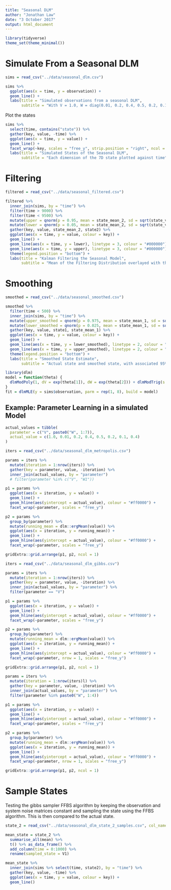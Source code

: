 ```yaml
---
title: "Seasonal DLM"
author: "Jonathan Law"
date: "3 October 2017"
output: html_document
---
```


```r
library(tidyverse)
theme_set(theme_minimal())
```

# Simulate From a Seasonal DLM

```r
sims = read_csv("../data/seasonal_dlm.csv")

sims %>%
  ggplot(aes(x = time, y = observation)) +
  geom_line() +
  labs(title = "Simulated observations from a seasonal DLM",
       subtitle = "With V = 1.0, W = diag(0.01, 0.2, 0.4, 0.5, 0.2, 0.1, 0.4)")
```

Plot the states

```r
sims %>%
  select(time, contains("state")) %>%
  gather(key, value, -time) %>%
  ggplot(aes(x = time, y = value)) +
  geom_line() +
  facet_wrap(~key, scales = "free_y", strip.position = "right", ncol = 1) +
  labs(title = "Simulated States of the Seasonal DLM",
       subtitle = "Each dimension of the 7D state plotted against time")
```

# Filtering

```r
filtered = read_csv("../data/seasonal_filtered.csv")

filtered %>%
  inner_join(sims, by = "time") %>%
  filter(time > 9000) %>%
  filter(time < 9500) %>%
  mutate(upper = qnorm(p = 0.95, mean = state_mean_2, sd = sqrt(state_variance_2))) %>%
  mutate(lower = qnorm(p = 0.05, mean = state_mean_2, sd = sqrt(state_variance_2))) %>%
  gather(key, value, state_mean_2, state2) %>%
  ggplot(aes(x = time, y = value, colour = key)) +
  geom_line() +
  geom_line(aes(x = time, y = lower), linetype = 3, colour = "#000000") +
  geom_line(aes(x = time, y = upper), linetype = 3, colour = "#000000") +
  theme(legend.position = "bottom") +
  labs(title = "Kalman Filtering the Seasonal Model", 
       subtitle = "Mean of the Filtering Distribution overlayed with the actual simulated state with 90% probability intervals")
```

# Smoothing


```r
smoothed = read_csv("../data/seasonal_smoothed.csv")

smoothed %>%
  filter(time < 500) %>%
  inner_join(sims, by = "time") %>%
  mutate(upper_smoothed = qnorm(p = 0.975, mean = state_mean_1, sd = sqrt(state_variance_1))) %>%
  mutate(lower_smoothed = qnorm(p = 0.025, mean = state_mean_1, sd = sqrt(state_variance_1))) %>%
  gather(key, value, state1, state_mean_1) %>%
  ggplot(aes(x = time, y = value, colour = key)) +
  geom_line() +
  geom_line(aes(x = time, y = lower_smoothed), linetype = 2, colour = "#000000") +
  geom_line(aes(x = time, y = upper_smoothed), linetype = 2, colour = "#000000") +
  theme(legend.position = "bottom") +
  labs(title = "Smoothed State Estimate",
       subtitle = "Actual state and smoothed state, with associated 95% intervals")
```

```r
library(dlm)
model = function(theta) {
  dlmModPoly(1, dV = exp(theta[1]), dW = exp(theta[2])) + dlmModTrig(s = 24, q = 3, dW = exp(theta[3:8]))
}
fit = dlmMLE(y = sims$observation, parm = rep(1, 8), build = model)
```

## Example: Parameter Learning in a simulated Model

```r
actual_values = tibble(
  parameter = c("V", paste0("W", 1:7)),
  actual_value = c(1.0, 0.01, 0.2, 0.4, 0.5, 0.2, 0.1, 0.4)
)
```


```r
iters = read_csv("../data/seasonal_dlm_metropolis.csv")

params = iters %>%
  mutate(iteration = 1:nrow(iters)) %>%
  gather(key = parameter, value, -iteration) %>%
  inner_join(actual_values, by = "parameter")
  # filter(parameter %in% c("V", "W1"))

p1 = params %>%
  ggplot(aes(x = iteration, y = value)) +
  geom_line() +
  geom_hline(aes(yintercept = actual_value), colour = "#ff0000") +
  facet_wrap(~parameter, scales = "free_y")

p2 = params %>%
  group_by(parameter) %>%
  mutate(running_mean = dlm::ergMean(value)) %>%
  ggplot(aes(x = iteration, y = running_mean)) +
  geom_line() +
  geom_hline(aes(yintercept = actual_value), colour = "#ff0000") +
  facet_wrap(~parameter, scales = "free_y")

gridExtra::grid.arrange(p1, p2, ncol = 1)
```


```r
iters = read_csv("../data/seasonal_dlm_gibbs.csv")

params = iters %>%
  mutate(iteration = 1:nrow(iters)) %>%
  gather(key = parameter, value, -iteration) %>%
  inner_join(actual_values, by = "parameter") %>%
  filter(parameter == "V")

p1 = params %>%
  ggplot(aes(x = iteration, y = value)) +
  geom_line() +
  geom_hline(aes(yintercept = actual_value), colour = "#ff0000") +
  facet_wrap(~parameter, scales = "free_y")

p2 = params %>%
  group_by(parameter) %>%
  mutate(running_mean = dlm::ergMean(value)) %>%
  ggplot(aes(x = iteration, y = running_mean)) +
  geom_line() +
  geom_hline(aes(yintercept = actual_value), colour = "#ff0000") +
  facet_wrap(~parameter, nrow = 1, scales = "free_y")

gridExtra::grid.arrange(p1, p2, ncol = 1)
```

```r
params = iters %>%
  mutate(iteration = 1:nrow(iters)l) %>%
  gather(key = parameter, value, -iteration) %>%
  inner_join(actual_values, by = "parameter") %>%
  filter(parameter %in% paste0("W", 1:4))

p1 = params %>%
  ggplot(aes(x = iteration, y = value)) +
  geom_line() +
  geom_hline(aes(yintercept = actual_value), colour = "#ff0000") +
  facet_wrap(~parameter, scales = "free_y")

p2 = params %>%
  group_by(parameter) %>%
  mutate(running_mean = dlm::ergMean(value)) %>%
  ggplot(aes(x = iteration, y = running_mean)) +
  geom_line() +
  geom_hline(aes(yintercept = actual_value), colour = "#ff0000") +
  facet_wrap(~parameter, nrow = 1, scales = "free_y")

gridExtra::grid.arrange(p1, p2, ncol = 1)
```

# Sample States

Testing the gibbs sampler FFBS algorithm by keeping the observation and system noise matrices constant and sampling the state using the FFBS algorithm. This is then compared to the actual state.

```r
state_2 = read_csv("../data/seasonal_dlm_state_2_samples.csv", col_names = FALSE)

mean_state = state_2 %>%
  summarise_all(mean) %>%
  t() %>% as_data_frame() %>%
  add_column(time = 0:1000) %>%
  rename(sampled_state = V1)

mean_state %>%
  inner_join(sims %>% select(time, state2), by = "time") %>%
  gather(key, value, -time) %>%
  ggplot(aes(x = time, y = value, colour = key)) +
  geom_line()
```

